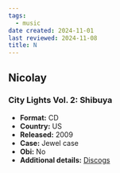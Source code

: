 ```yaml
---
tags:
  - music
date created: 2024-11-01
last reviewed: 2024-11-08
title: N
---
```


## Nicolay

### City Lights Vol. 2: Shibuya

- **Format:** CD
- **Country:** US
- **Released:** 2009
- **Case:** Jewel case
- **Obi:** No
- **Additional details:** [Discogs](https://www.discogs.com/release/1958800-Nicolay-City-Lights-Volume-2-Shibuya)
